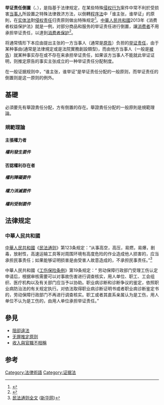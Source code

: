 {{globalize|time=2017-06-30T03:52:41+00:00|area=中华人民共和国}}
{{expand|time=2016-08-16T11:39:29+00:00}}

'''举证责任倒置'''（{{lang-en|reverse onus}}、{{lang-de|Beweislastumkehr}}），是指基于法律规定，在某些特殊[[侵权行为|侵权行为]]案件中常不利於受损害[[当事人|当事人]]所設置之特殊法律救济方法，以倒轉[[程序法|程序法]]中「谁主张，谁举证」的原則，在[[实体法|实体法]]對[[侵权责任|侵权责任]]归责原则做出特殊规定<ref>{{Cite web |url=http://www.cqvip.com/QK/87647X/200404/10330103.html |title=法经济学视角中的举证责任倒置：原因和意义 |accessdate=2014-09-28 |archive-date=2017-08-14 |archive-url=https://web.archive.org/web/20170814142741/http://www.cqvip.com/QK/87647X/200404/10330103.html |dead-url=no }}</ref>。[[中華人民共和國|中華人民共和國]]2013年《消费者权益保护法》就是一例，对部分商品和服务的举证责任进行倒置，讓[[消费者|消费者]]不用承担举证责任，以達到[[消费者保护|消费者保护]]<ref>{{Cite web |url=http://news.xinhuanet.com/politics/2013-10/31/c_117950401.htm |title=专家：新消保法“举证责任倒置”将提高消费者胜诉几率 |accessdate=2014-09-28 |archive-date=2014-04-25 |archive-url=https://web.archive.org/web/20140425143028/http://news.xinhuanet.com/politics/2013-10/31/c_117950401.htm |dead-url=no }}</ref>。

将通常情形下本应由提出主张的一方当事人（通常是[[原告|原告]]）负担的[[举证责任|举证责任]]，由于某种事由(通常是法律規定或是法院實務創設類型)，而由他方当事人（一般是[[被告|被告]]）就某种事实存在或不存在来承担举证责任，如果该方当事人不能就此举证证明，则推定原告的事实主张成立的一种举证责任分配制度。

在一般证据规则中，“谁主张，谁举证”是举证责任分配的一般原则，而举证责任的倒置则是这一原则的例外。

==基礎==

必須要先有舉證責任分配，方有倒置的存在。舉證責任分配的一般原則是規範理論。

===規範理論===
{{Empty section}}

====主張權力者====
=====權利發生要件=====

====否認權利存在者====
=====權利障礙要件=====
=====權力消滅要件=====
=====權利受制要件=====

==法律规定==
===中華人民共和國===
[[中華人民共和國|中華人民共和國]]《[[民法通则|民法通则]]》第123条规定：“从事高空，高压，易燃，易爆，剧毒，放射性，高速运输工具等对周围环境有高度危险的作业造成他人损害的，应当承担民事责任；如果能够证明损害是由受害人故意造成的，不承担民事责任。”<ref>[http://news.xinhuanet.com/st/2001-12/04/content_146606.htm 民法通则全文] {{Wayback|url=http://news.xinhuanet.com/st/2001-12/04/content_146606.htm |date=20100308051824 }} ([[新华网|新华网]])</ref>

中華人民共和國《[[工伤保险条例|工伤保险条例]]》第19条规定：“ 劳动保障行政部门受理工伤认定申请后，根据审核需要可以对事故伤害进行调查核实，用人单位、职工、工会组织、医疗机构以及有关部门应当予以协助。职业病诊断和诊断争议的鉴定，依照职业病防治法的有关规定执行。对依法取得职业病诊断证明书或者职业病诊断鉴定书的，劳动保障行政部门不再进行调查核实。职工或者其直系亲属认为是工伤，用人单位不认为是工伤的，由用人单位承担举证责任。”

==參見==
*[[阻卻違法|阻卻違法]]
*[[无罪推定原则|无罪推定原则]]
*[[收入與官職不相稱|收入與官職不相稱]]

==参考==
<references/>

[[Category:法律術語|Category:法律術語]]
[[Category:证据法|Category:证据法]]